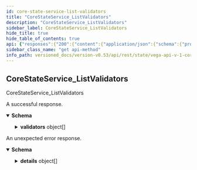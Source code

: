 ```yaml
---
id: core-state-service-list-validators
title: "CoreStateService_ListValidators"
description: "CoreStateService_ListValidators"
sidebar_label: CoreStateService_ListValidators
hide_title: true
hide_table_of_contents: true
api: {"responses":{"200":{"content":{"application/json":{"schema":{"properties":{"validators":{"items":{"properties":{"added":{"title":"Flag indicating if the validator has been added to or removed from vega","type":"boolean"},"avatarUrl":{"title":"AvatarURL of the validator","type":"string"},"country":{"title":"Country code (ISO 3166-1 alpha-2) for the location of the node","type":"string"},"ethereumAddress":{"title":"Ethereum public key of validator node","type":"string"},"fromEpoch":{"format":"uint64","title":"The epoch from which the validator was added or removed","type":"string"},"infoUrl":{"title":"URL with more info on the node","type":"string"},"name":{"title":"Name of the validator","type":"string"},"nodeId":{"title":"Node id of the node","type":"string"},"tmPubKey":{"title":"Public key of Tendermint","type":"string"},"vegaPubKey":{"title":"Vega public key of validator node","type":"string"},"vegaPubKeyIndex":{"format":"int64","title":"Vega public key derivation index","type":"integer"}},"title":"A validator update event contains information about validator node","type":"object"},"type":"array"}},"type":"object"}}},"description":"A successful response."},"default":{"content":{"application/json":{"schema":{"properties":{"code":{"format":"int32","type":"integer"},"details":{"items":{"additionalProperties":{},"properties":{"@type":{"type":"string"}},"type":"object"},"type":"array"},"message":{"type":"string"}},"type":"object"}}},"description":"An unexpected error response."}},"tags":["CoreStateService"],"operationId":"CoreStateService_ListValidators","description":"CoreStateService_ListValidators","method":"get","path":"/validators","servers":[{"url":"http://vega-data-rest.chorus.one"},{"url":"http://vega.xprv.io/datanode"},{"url":"http://nala.mainnet.vega.community:3009"},{"url":"http://commodum.mainnet.vega.community:3009"},{"url":"http://lovali.mainnet.vega.community:3009"},{"url":"http://b-harvest.mainnet.vega.community:3009"},{"url":"http://staking-facilities.mainnet.vega.community:3009"},{"url":"http://figment.mainnet.vega.community:3009"},{"url":"http://nodes-guru.mainnet.vega.community:3009"},{"url":"http://p2p.mainnet.vega.community:3009"},{"url":"http://rockaway.mainnet.vega.community:3009"},{"url":"http://greenfield-one.mainnet.vega.community:3009"},{"url":"http://ryabina.mainnet.vega.community:3009"}],"info":{"title":"vega/api/v1/corestate.proto","version":"0.53.0"},"postman":{"name":"Core State Service List Validators","description":{"type":"text/plain"},"url":{"path":["validators"],"host":["{{baseUrl}}"],"query":[],"variable":[]},"header":[{"key":"Accept","value":"application/json"}],"method":"GET"}}
sidebar_class_name: "get api-method"
info_path: versioned_docs/version-v0.53/api/rest/state/vega-api-v-1-corestate-proto
---
```



## CoreStateService_ListValidators



CoreStateService_ListValidators

<div><ApiTabs><TabItem label={"200"} value={"200"}><div>

A successful response.

</div><div><MimeTabs groupId={"mime-type"}><TabItem label={"application/json"} value={"application/json"}><SchemaTabs groupId={"schema-tabs"}><TabItem label={"Schema"} value={"Schema"}><details style={{}} data-collapsed={false} open={true}><summary style={{"textAlign":"left"}}><strong>Schema</strong></summary><div style={{"textAlign":"left","marginLeft":"1rem"}}></div><ul style={{"marginLeft":"1rem"}}><SchemaItem collapsible={true} className={"schemaItem"}><details style={{}}><summary style={{}}><strong>validators</strong><span style={{"opacity":"0.6"}}> object[]</span></summary><div style={{"marginLeft":"1rem"}}><SchemaItem collapsible={false} name={"added"} required={false} schemaDescription={undefined} schemaName={"Flag indicating if the validator has been added to or removed from vega"} qualifierMessage={undefined} defaultValue={undefined}></SchemaItem><SchemaItem collapsible={false} name={"avatarUrl"} required={false} schemaDescription={undefined} schemaName={"AvatarURL of the validator"} qualifierMessage={undefined} defaultValue={undefined}></SchemaItem><SchemaItem collapsible={false} name={"country"} required={false} schemaDescription={undefined} schemaName={"Country code (ISO 3166-1 alpha-2) for the location of the node"} qualifierMessage={undefined} defaultValue={undefined}></SchemaItem><SchemaItem collapsible={false} name={"ethereumAddress"} required={false} schemaDescription={undefined} schemaName={"Ethereum public key of validator node"} qualifierMessage={undefined} defaultValue={undefined}></SchemaItem><SchemaItem collapsible={false} name={"fromEpoch"} required={false} schemaDescription={undefined} schemaName={"uint64"} qualifierMessage={undefined} defaultValue={undefined}></SchemaItem><SchemaItem collapsible={false} name={"infoUrl"} required={false} schemaDescription={undefined} schemaName={"URL with more info on the node"} qualifierMessage={undefined} defaultValue={undefined}></SchemaItem><SchemaItem collapsible={false} name={"name"} required={false} schemaDescription={undefined} schemaName={"Name of the validator"} qualifierMessage={undefined} defaultValue={undefined}></SchemaItem><SchemaItem collapsible={false} name={"nodeId"} required={false} schemaDescription={undefined} schemaName={"Node id of the node"} qualifierMessage={undefined} defaultValue={undefined}></SchemaItem><SchemaItem collapsible={false} name={"tmPubKey"} required={false} schemaDescription={undefined} schemaName={"Public key of Tendermint"} qualifierMessage={undefined} defaultValue={undefined}></SchemaItem><SchemaItem collapsible={false} name={"vegaPubKey"} required={false} schemaDescription={undefined} schemaName={"Vega public key of validator node"} qualifierMessage={undefined} defaultValue={undefined}></SchemaItem><SchemaItem collapsible={false} name={"vegaPubKeyIndex"} required={false} schemaDescription={undefined} schemaName={"int64"} qualifierMessage={undefined} defaultValue={undefined}></SchemaItem></div></details></SchemaItem></ul></details></TabItem><TabItem label={"Example (from schema)"} value={"Example (from schema)"}><ResponseSamples responseExample={"{\n  \"validators\": [\n    {\n      \"added\": true,\n      \"avatarUrl\": \"string\",\n      \"country\": \"string\",\n      \"ethereumAddress\": \"string\",\n      \"fromEpoch\": \"string\",\n      \"infoUrl\": \"string\",\n      \"name\": \"string\",\n      \"nodeId\": \"string\",\n      \"tmPubKey\": \"string\",\n      \"vegaPubKey\": \"string\",\n      \"vegaPubKeyIndex\": 0\n    }\n  ]\n}"} language={"json"}></ResponseSamples></TabItem></SchemaTabs></TabItem></MimeTabs></div></TabItem><TabItem label={"default"} value={"default"}><div>

An unexpected error response.

</div><div><MimeTabs groupId={"mime-type"}><TabItem label={"application/json"} value={"application/json"}><SchemaTabs groupId={"schema-tabs"}><TabItem label={"Schema"} value={"Schema"}><details style={{}} data-collapsed={false} open={true}><summary style={{"textAlign":"left"}}><strong>Schema</strong></summary><div style={{"textAlign":"left","marginLeft":"1rem"}}></div><ul style={{"marginLeft":"1rem"}}><SchemaItem collapsible={false} name={"code"} required={false} schemaDescription={undefined} schemaName={"int32"} qualifierMessage={undefined} defaultValue={undefined}></SchemaItem><SchemaItem collapsible={true} className={"schemaItem"}><details style={{}}><summary style={{}}><strong>details</strong><span style={{"opacity":"0.6"}}> object[]</span></summary><div style={{"marginLeft":"1rem"}}><SchemaItem collapsible={false} name={"@type"} required={false} schemaDescription={undefined} schemaName={"string"} qualifierMessage={undefined} defaultValue={undefined}></SchemaItem></div></details></SchemaItem><SchemaItem collapsible={false} name={"message"} required={false} schemaDescription={undefined} schemaName={"string"} qualifierMessage={undefined} defaultValue={undefined}></SchemaItem></ul></details></TabItem><TabItem label={"Example (from schema)"} value={"Example (from schema)"}><ResponseSamples responseExample={"{\n  \"code\": 0,\n  \"details\": [\n    {\n      \"@type\": \"string\"\n    }\n  ],\n  \"message\": \"string\"\n}"} language={"json"}></ResponseSamples></TabItem></SchemaTabs></TabItem></MimeTabs></div></TabItem></ApiTabs></div>
      